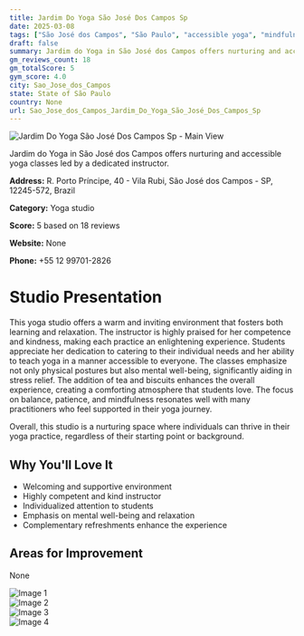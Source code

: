 ```yaml
---
title: Jardim Do Yoga São José Dos Campos Sp
date: 2025-03-08
tags: ["São José dos Campos", "São Paulo", "accessible yoga", "mindfulness", "welcoming atmosphere", "Sao Jose dos Campos"]  
draft: false
summary: Jardim do Yoga in São José dos Campos offers nurturing and accessible yoga classes led by a dedicated instructor.
gm_reviews_count: 18
gm_totalScore: 5
gym_score: 4.0
city: Sao_Jose_dos_Campos
state: State of São Paulo
country: None
url: Sao_Jose_dos_Campos_Jardim_Do_Yoga_São_José_Dos_Campos_Sp
---
```


<div className="aspect-[16/9] relative my-8">
  <img 
    src="https://lh5.googleusercontent.com/p/AF1QipMTzbhBiHyomHxxSwUU3gDtbYmOvFaqYcnQ-9k=w1920-h1080-k-no"
    alt="Jardim Do Yoga São José Dos Campos Sp - Main View"
    className="object-cover absolute inset-0 w-full h-full rounded-lg"
  />
</div>

Jardim do Yoga in São José dos Campos offers nurturing and accessible yoga classes led by a dedicated instructor.

**Address:** R. Porto Príncipe, 40 - Vila Rubi, São José dos Campos - SP, 12245-572, Brazil

**Category:** Yoga studio

**Score:** 5 based on 18 reviews

**Website:** None

**Phone:** +55 12 99701-2826

# Studio Presentation

This yoga studio offers a warm and inviting environment that fosters both learning and relaxation. The instructor is highly praised for her competence and kindness, making each practice an enlightening experience. Students appreciate her dedication to catering to their individual needs and her ability to teach yoga in a manner accessible to everyone. The classes emphasize not only physical postures but also mental well-being, significantly aiding in stress relief. The addition of tea and biscuits enhances the overall experience, creating a comforting atmosphere that students love. The focus on balance, patience, and mindfulness resonates well with many practitioners who feel supported in their yoga journey.

Overall, this studio is a nurturing space where individuals can thrive in their yoga practice, regardless of their starting point or background.

## Why You'll Love It

- Welcoming and supportive environment
- Highly competent and kind instructor
- Individualized attention to students
- Emphasis on mental well-being and relaxation
- Complementary refreshments enhance the experience

## Areas for Improvement

None

<div className="grid grid-cols-1 xl:grid-cols-2 gap-4 my-8">
<div className="aspect-[4/3] relative"><img src="https://lh3.googleusercontent.com/p/AF1QipMx40Vf65_ln40EcNSgMiplC1hd2_vNf9eY-0U=w1920-h1080-k-no" alt="Image 1" className="object-cover absolute inset-0 w-full h-full rounded-lg" /></div>
<div className="aspect-[4/3] relative"><img src="https://lh5.googleusercontent.com/p/AF1QipOZspS8xSe21lUaArSaRVCPAtUg7jaHcqaVCJM=w1920-h1080-k-no" alt="Image 2" className="object-cover absolute inset-0 w-full h-full rounded-lg" /></div>
<div className="aspect-[4/3] relative"><img src="https://lh5.googleusercontent.com/p/AF1QipP3eqalkZbu6yIdvywqh1rjw1_vPxYAFC3g8X8=w1920-h1080-k-no" alt="Image 3" className="object-cover absolute inset-0 w-full h-full rounded-lg" /></div>
<div className="aspect-[4/3] relative"><img src="https://lh5.googleusercontent.com/p/AF1QipOIr59FdV1WFdifl4DbFrr4s56AcXV1mUGpeZY=w1920-h1080-k-no" alt="Image 4" className="object-cover absolute inset-0 w-full h-full rounded-lg" /></div>
</div>